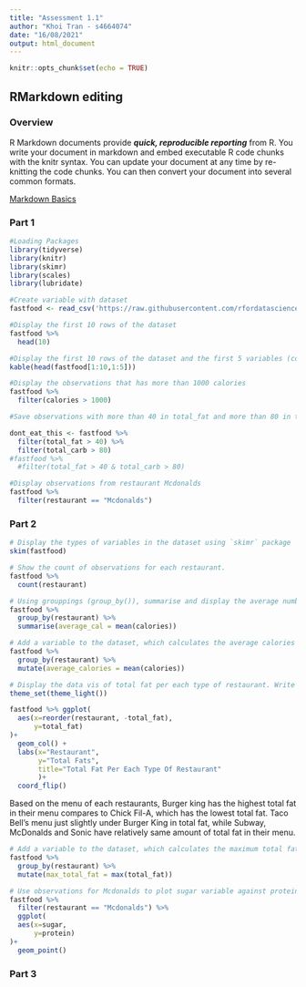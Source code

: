 ```yaml
---
title: "Assessment 1.1"
author: "Khoi Tran - s4664074"
date: "16/08/2021"
output: html_document
---
```


```r
knitr::opts_chunk$set(echo = TRUE)
```
## RMarkdown editing
### Overview
R Markdown documents provide ***quick, reproducible reporting*** from R. You write your document in markdown and embed executable R code chunks with the knitr syntax. You can update your document at any time by re-knitting the code chunks. You can then convert your document into several common formats.

[Markdown Basics](https://rmarkdown.rstudio.com/lesson-8.html)


### Part 1
```r
#Loading Packages
library(tidyverse)
library(knitr)
library(skimr)
library(scales)
library(lubridate)

#Create variable with dataset
fastfood <- read_csv('https://raw.githubusercontent.com/rfordatascience/tidytuesday/master/data/2018/2018-09-04/fastfood_calories.csv')

#Display the first 10 rows of the dataset
fastfood %>% 
  head(10) 

#Display the first 10 rows of the dataset and the first 5 variables (columns)
kable(head(fastfood[1:10,1:5])) 

#Display the observations that has more than 1000 calories
fastfood %>% 
  filter(calories > 1000) 

#Save observations with more than 40 in total_fat and more than 80 in total_carb

dont_eat_this <- fastfood %>% 
  filter(total_fat > 40) %>%
  filter(total_carb > 80)
#fastfood %>% 
  #filter(total_fat > 40 & total_carb > 80)

#Display observations from restaurant Mcdonalds
fastfood %>%
  filter(restaurant == "Mcdonalds")

```

### Part 2
```r
# Display the types of variables in the dataset using `skimr` package
skim(fastfood)

# Show the count of observations for each restaurant. 
fastfood %>% 
  count(restaurant)

# Using grouppings (group_by()), summarise and display the average number of calories for each restaurant.
fastfood %>%
  group_by(restaurant) %>%
  summarise(average_cal = mean(calories))

# Add a variable to the dataset, which calculates the average calories per type of restaurant and call it `average_calories` 
fastfood %>%
  group_by(restaurant) %>%
  mutate(average_calories = mean(calories))

# Display the data vis of total fat per each type of restaurant. Write a narration (2-3 sentences) why you believe this type of data viz presents such information best. **
theme_set(theme_light())

fastfood %>% ggplot(
  aes(x=reorder(restaurant, -total_fat), 
      y=total_fat)
)+
  geom_col() +
  labs(x="Restaurant", 
       y="Total Fats", 
       title="Total Fat Per Each Type Of Restaurant"
       )+
  coord_flip()
```

Based on the menu of each restaurants, Burger king has the highest total fat in their menu compares to Chick Fil-A, which has the lowest total fat. Taco Bell's menu just slightly under Burger King in total fat, while Subway, McDonalds and Sonic have relatively same amount of total fat in their menu.

```r
# Add a variable to the dataset, which calculates the maximum total fat per type of restaurant and call it `max_total_fat` 
fastfood %>%
  group_by(restaurant) %>%
  mutate(max_total_fat = max(total_fat))

# Use observations for Mcdonalds to plot sugar variable against protein with `geom_point()` 
fastfood %>%
  filter(restaurant == "Mcdonalds") %>% 
  ggplot(
  aes(x=sugar,
      y=protein)
)+
  geom_point()
```
### Part 3




